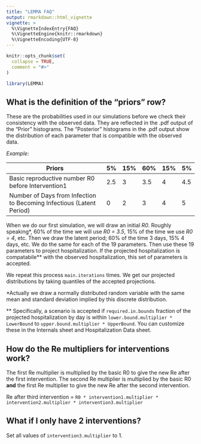 ```yaml
---
title: "LEMMA FAQ"
output: rmarkdown::html_vignette
vignette: >
  %\VignetteIndexEntry{FAQ}
  %\VignetteEngine{knitr::rmarkdown}
  %\VignetteEncoding{UTF-8}
---
```


```r
knitr::opts_chunk$set(
  collapse = TRUE,
  comment = "#>"
)
```

```r
library(LEMMA)
```

## What is the definition of the “priors” row?

These are the probabilities used in our simulations before we check their consistency with the observed data. They are reflected in the .pdf output of the "Prior" histograms. The "Posterior" histograms in the .pdf output show the distribution of each parameter that is compatible with the observed data.


_Example:_ 

Priors	                                          | 5% | 15% | 60% | 15% | 5%
--------------------------------------------------|----|-----|-----|-----|---
Basic reproductive number R0 before Intervention1 | 2.5|  3  | 3.5 |  4  |4.5
Number of Days from Infection to Becoming Infectious (Latent Period)|	0|	2	|3	|4	|5

When we do our first simulation, we will draw an initial _R0_. Roughly speaking\*, 60% of the time we will use _R0 = 3.5_, 15% of the time we use _R0 = 4_, etc. Then we draw the latent period; 60% of the time 3 days, 15% 4 days, etc. We do the same for each of the 19 parameters. Then use these 19 parameters to project hospitalization. If the projected hospitalization is compatabile** with the observed hospitalization, this set of parameters is accepted.

We repeat this process `main.iterations` times. We get our projected distributions by taking quantiles of the accepted projections.

*Actually we draw a normally distributed random variable with the same mean and standard deviation implied by this discrete distribution.

** Specifically, a scenario is accepted if `required.in.bounds` fraction of the projected hospitalization by day is within `lower.bound.multiplier * LowerBound` to `upper.bound.multiplier * UpperBound`. You can customize these in the Internals sheet and Hospitalization Data sheet.

## How do the Re multipliers for interventions work?

The first Re multiplier is multiplied by the basic R0 to give the new Re after the first intervention.
The second Re multiplier is multiplied by the basic R0 **and** the first Re multiplier to give the new Re after the second intervention.

Re after third intervention = `R0 * intervention1.multiplier * intervention2.multiplier * intervention3.multiplier`

## What if I only have 2 interventions?

Set all values of `intervention3.multiplier` to 1.


